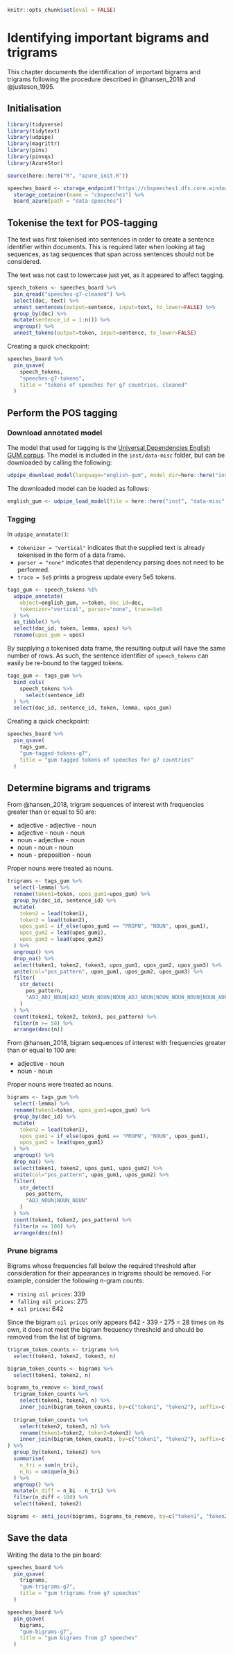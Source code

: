 ```r
knitr::opts_chunk$set(eval = FALSE)
```

# Identifying important bigrams and trigrams

This chapter documents the identification of important bigrams and trigrams following the procedure
described in @hansen_2018 and @justeson_1995.

## Initialisation

```r
library(tidyverse)
library(tidytext)
library(udpipe)
library(magrittr)
library(pins)
library(pinsqs)
library(AzureStor)

source(here::here("R", "azure_init.R"))

speeches_board <- storage_endpoint("https://cbspeeches1.dfs.core.windows.net/", token=token) %>%
  storage_container(name = "cbspeeches") %>%
  board_azure(path = "data-speeches")
```

## Tokenise the text for POS-tagging

The text was first tokenised into sentences in order to create a sentence identifier within
documents. This is required later when looking at tag sequences, as tag sequences that span across
sentences should not be considered.

The text was not cast to lowercase just yet, as it appeared to affect tagging.

```r
speech_tokens <- speeches_board %>%
  pin_qread("speeches-g7-cleaned") %>%
  select(doc, text) %>%
  unnest_sentences(output=sentence, input=text, to_lower=FALSE) %>%
  group_by(doc) %>%
  mutate(sentence_id = 1:n()) %>%
  ungroup() %>%
  unnest_tokens(output=token, input=sentence, to_lower=FALSE)
```

Creating a quick checkpoint:

```r
speeches_board %>%
  pin_qsave(
    speech_tokens,
    "speeches-g7-tokens",
    title = "tokens of speeches for g7 countries, cleaned"
  )
```

## Perform the POS tagging

### Download annotated model

The model that used for tagging is the
[Universal Dependencies English GUM corpus](https://universaldependencies.org/treebanks/en_gum/index.html).
The model is included in the `inst/data-misc` folder, but can be downloaded by calling the
following:

```r
udpipe_download_model(language="english-gum", model_dir=here::here("inst", "data-misc"))
```

The downloaded model can be loaded as follows:

```r
english_gum <- udpipe_load_model(file = here::here("inst", "data-misc", "english-gum-ud-2.5-191206.udpipe"))
```

### Tagging

In `udpipe_annotate()`:

- `tokenizer = "vertical"` indicates that the supplied text is already tokenised in the form of a
data frame.
- `parser = "none"` indicates that dependency parsing does not need to be performed.
- `trace = 5e5` prints a progress update every 5e5 tokens.

```r
tags_gum <- speech_tokens %$%
  udpipe_annotate(
    object=english_gum, x=token, doc_id=doc,
    tokenizer="vertical", parser="none", trace=5e5
  ) %>%
  as_tibble() %>%
  select(doc_id, token, lemma, upos) %>%
  rename(upos_gum = upos)
```

By supplying a tokenised data frame, the resulting output will have the same number of rows. As
such, the sentence identifier of `speech_tokens` can easily be re-bound to the tagged tokens.

```r
tags_gum <- tags_gum %>%
  bind_cols(
    speech_tokens %>%
      select(sentence_id)
  ) %>%
  select(doc_id, sentence_id, token, lemma, upos_gum)
```

Creating a quick checkpoint:

```r
speeches_board %>%
  pin_qsave(
    tags_gum,
    "gum-tagged-tokens-g7",
    title = "gum tagged tokens of speeches for g7 countries"
  )
```

## Determine bigrams and trigrams

From @hansen_2018, trigram sequences of interest with frequencies greater than or equal to 50 are:

- adjective - adjective - noun
- adjective - noun - noun
- noun - adjective - noun
- noun - noun - noun
- noun - preposition - noun

Proper nouns were treated as nouns.

```r
trigrams <- tags_gum %>%
  select(-lemma) %>%
  rename(token1=token, upos_gum1=upos_gum) %>%
  group_by(doc_id, sentence_id) %>%
  mutate(
    token2 = lead(token1),
    token3 = lead(token2),
    upos_gum1 = if_else(upos_gum1 == "PROPN", "NOUN", upos_gum1),
    upos_gum2 = lead(upos_gum1),
    upos_gum3 = lead(upos_gum2)
  ) %>%
  ungroup() %>%
  drop_na() %>%
  select(token1, token2, token3, upos_gum1, upos_gum2, upos_gum3) %>%
  unite(col="pos_pattern", upos_gum1, upos_gum2, upos_gum3) %>%
  filter(
    str_detect(
      pos_pattern,
      "ADJ_ADJ_NOUN|ADJ_NOUN_NOUN|NOUN_ADJ_NOUN|NOUN_NOUN_NOUN|NOUN_ADP_NOUN"
    )
  ) %>%
  count(token1, token2, token3, pos_pattern) %>%
  filter(n >= 50) %>%
  arrange(desc(n))
```

From @hansen_2018, bigram sequences of interest with frequencies greater than or equal to 100 are:

- adjective - noun
- noun - noun

Proper nouns were treated as nouns.

```r
bigrams <- tags_gum %>%
  select(-lemma) %>%
  rename(token1=token, upos_gum1=upos_gum) %>%
  group_by(doc_id) %>%
  mutate(
    token2 = lead(token1),
    upos_gum1 = if_else(upos_gum1 == "PROPN", "NOUN", upos_gum1),
    upos_gum2 = lead(upos_gum1)
  ) %>%
  ungroup() %>%
  drop_na() %>%
  select(token1, token2, upos_gum1, upos_gum2) %>%
  unite(col="pos_pattern", upos_gum1, upos_gum2) %>%
  filter(
    str_detect(
      pos_pattern,
      "ADJ_NOUN|NOUN_NOUN"
    )
  ) %>%
  count(token1, token2, pos_pattern) %>%
  filter(n >= 100) %>%
  arrange(desc(n))
```

### Prune bigrams

Bigrams whose frequencies fall below the required threshold after consideration for their
appearances in trigrams should be removed. For example, consider the following n-gram counts:

- `rising oil prices`: 339
- `falling oil prices`: 275
- `oil prices`: 642

Since the bigram `oil prices` only appears 642 - 339 - 275 = 28 times on its own, it does not meet
the bigram frequency threshold and should be removed from the list of bigrams.

```r
trigram_token_counts <- trigrams %>%
  select(token1, token2, token3, n)

bigram_token_counts <- bigrams %>%
  select(token1, token2, n)

bigrams_to_remove <- bind_rows(
  trigram_token_counts %>%
    select(token1, token2, n) %>%
    inner_join(bigram_token_counts, by=c("token1", "token2"), suffix=c("_tri", "_bi")),
   
  trigram_token_counts %>%
    select(token2, token3, n) %>%
    rename(token1=token2, token2=token3) %>%
    inner_join(bigram_token_counts, by=c("token1", "token2"), suffix=c("_tri", "_bi"))
) %>%
  group_by(token1, token2) %>%
  summarise(
    n_tri = sum(n_tri),
    n_bi = unique(n_bi)
  ) %>%
  ungroup() %>%
  mutate(n_diff = n_bi - n_tri) %>%
  filter(n_diff < 100) %>%
  select(token1, token2)

bigrams <- anti_join(bigrams, bigrams_to_remove, by=c("token1", "token2"))
```

## Save the data

Writing the data to the pin board:

```r
speeches_board %>%
  pin_qsave(
    trigrams,
    "gum-trigrams-g7",
    title = "gum trigrams from g7 speeches"
  )

speeches_board %>%
  pin_qsave(
    bigrams,
    "gum-bigrams-g7",
    title = "gum bigrams from g7 speeches"
  )
```
